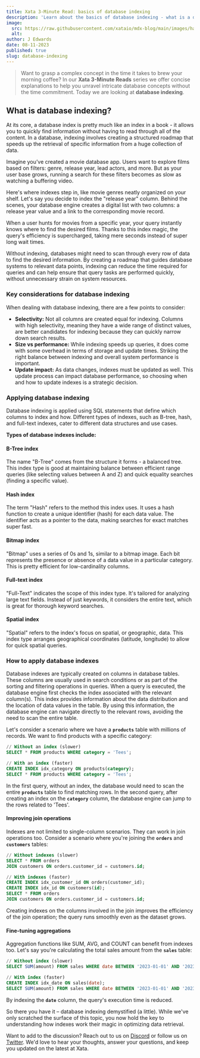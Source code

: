 ```yaml
---
title: Xata 3-Minute Read: basics of database indexing 
description: 'Learn about the basics of database indexing - what is a database index and what does it do?'
image:
  src: https://raw.githubusercontent.com/xataio/mdx-blog/main/images/hackmamba.png
  alt: 
author: J Edwards
date: 08-11-2023
published: true
slug: database-indexing
---
```


> Want to grasp a complex concept in the time it takes to brew your morning coffee?  In our **Xata 3-Minute Reads** series we offer concise explanations to help you unravel intricate database concepts without the time commitment. Today we are looking at **database indexing**.


## **What is database indexing?**

At its core, a database index is pretty much like an index in a book - it allows you to quickly find information without having to read through all of the content. In a database, indexing involves creating a structured roadmap that speeds up the retrieval of specific information from a huge collection of data.

Imagine you’ve created a movie database app. Users want to explore films based on filters: genre, release year, lead actors, and more. But as your user base grows, running a search for these filters becomes as slow as watching a buffering video.

Here's where indexes step in, like movie genres neatly organized on your shelf. Let's say you decide to index the "release year" column. Behind the scenes, your database engine creates a digital list with two columns: a release year value and a link to the corresponding movie record. 

When a user hunts for movies from a specific year, your query instantly knows where to find the desired films. Thanks to this index magic, the query's efficiency is supercharged, taking mere seconds instead of super long wait times.

Without indexing, databases might need to scan through every row of data to find the desired information. By creating a roadmap that guides database systems to relevant data points, indexing can reduce the time required for queries and can help ensure that query tasks are performed quickly, without unnecessary strain on system resources.


### **Key considerations for database indexing**

When dealing with database indexing, there are a few points to consider:

- **Selectivity:** Not all columns are created equal for indexing. Columns with high selectivity, meaning they have a wide range of distinct values, are better candidates for indexing because they can quickly narrow down search results.
- **Size vs performance:** While indexing speeds up queries, it does come with some overhead in terms of storage and update times. Striking the right balance between indexing and overall system performance is important.
- **Update impact:** As data changes, indexes must be updated as well. This update process can impact database performance, so choosing when and how to update indexes is a strategic decision.


### **Applying database indexing**

Database indexing is applied using SQL statements that define which columns to index and how. Different types of indexes, such as B-tree, hash, and full-text indexes, cater to different data structures and use cases.

**Types of database indexes include:**

#### **B-Tree index**

The name "B-Tree" comes from the structure it forms - a balanced tree. This index type is good at maintaining balance between efficient range queries (like selecting values between A and Z) and quick equality searches (finding a specific value). 

#### **Hash index**

The term "Hash" refers to the method this index uses. It uses a hash function to create a unique identifier (hash) for each data value. The identifier acts as a pointer to the data, making searches for exact matches super fast.

#### **Bitmap index**

"Bitmap" uses a series of 0s and 1s, similar to a bitmap image. Each bit represents the presence or absence of a data value in a particular category. This is pretty efficient for low-cardinality columns.

#### **Full-text index**

"Full-Text" indicates the scope of this index type. It's tailored for analyzing large text fields. Instead of just keywords, it considers the entire text, which is great for thorough keyword searches. 

#### **Spatial index**

"Spatial" refers to the index's focus on spatial, or geographic, data. This index type arranges geographical coordinates (latitude, longitude) to allow for quick spatial queries. 


### How to apply database indexes

Database indexes are typically created on columns in database tables. These columns are usually used in search conditions or as part of the sorting and filtering operations in queries. When a query is executed, the database engine first checks the index associated with the relevant column(s). This index provides information about the data distribution and the location of data values in the table. By using this information, the database engine can navigate directly to the relevant rows, avoiding the need to scan the entire table.

Let's consider a scenario where we have a **`products`** table with millions of records. We want to find products with a specific category:

```sql
// Without an index (slower)
SELECT * FROM products WHERE category = 'Tees';
```

```sql
// With an index (faster)
CREATE INDEX idx_category ON products(category);
SELECT * FROM products WHERE category = 'Tees';
```

In the first query, without an index, the database would need to scan the entire **`products`** table to find matching rows. In the second query, after creating an index on the **`category`** column, the database engine can jump to the rows related to 'Tees'.

#### **Improving join operations**

Indexes are not limited to single-column scenarios. They can work in join operations too. Consider a scenario where you're joining the **`orders`** and **`customers`** tables:

```sql
// Without indexes (slower)
SELECT * FROM orders
JOIN customers ON orders.customer_id = customers.id;
```

```sql
// With indexes (faster)
CREATE INDEX idx_customer_id ON orders(customer_id);
CREATE INDEX idx_id ON customers(id);
SELECT * FROM orders
JOIN customers ON orders.customer_id = customers.id;
```

Creating indexes on the columns involved in the join improves the efficiency of the join operation; the query runs smoothly even as the dataset grows.

#### Fine-tuning aggregations

Aggregation functions like SUM, AVG, and COUNT can benefit from indexes too. Let's say you're calculating the total sales amount from the **`sales`** table:

```sql
// Without index (slower)
SELECT SUM(amount) FROM sales WHERE date BETWEEN '2023-01-01' AND '2023-08-30';
```

```sql
// With index (faster)
CREATE INDEX idx_date ON sales(date);
SELECT SUM(amount) FROM sales WHERE date BETWEEN '2023-01-01' AND '2023-08-30';
```

By indexing the **`date`** column, the query's execution time is reduced.

So there you have it –  database indexing demystified (a little). While we've only scratched the surface of this topic, you now hold the key to understanding how indexes work their magic in optimizing data retrieval.

Want to add to the discussion? Reach out to us on [Discord](https://xata.io/discord) or follow us on [Twitter](https://twitter.com/xata). We'd love to hear your thoughts, answer your questions, and keep you updated on the latest at Xata.